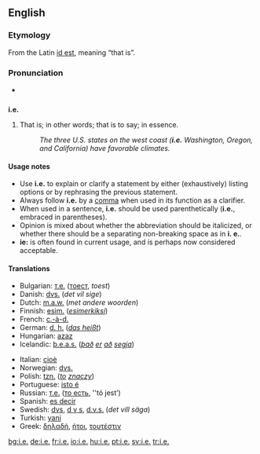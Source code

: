 {{see|ie|IE|-ie}}
==English==

===Etymology===
From the Latin [[id est]], meaning “that is”.

===Pronunciation===
*{{audio|en-us-i.e..ogg|Audio (US)}}


==={{abbreviation}}===
'''i.e.'''

# {{context|[[initialism]]}} That is; in other words; that is to say; in essence.
#:''The three U.S. states on the west coast ('''i.e.''' Washington, Oregon, and California) have favorable climates.''

====Usage notes====
*Use '''i.e.''' to explain or clarify a statement by either (exhaustively) listing options or by rephrasing the previous statement.
*Always follow '''i.e.''' by a [[comma]] when used in its function as a clarifier.
*When used in a sentence, '''i.e.''' should be used parenthetically ('''i.e.''', embraced in parentheses).
*Opinion is mixed about whether the abbreviation should be italicized, or whether there should be a separating non-breaking space as in '''i.&nbsp;e.'''.
*'''ie:''' is often found in current usage, and is perhaps now considered acceptable.

====Translations====
{{top}}
*Bulgarian: [[т.е.]] ([[тоест]], ''toest'')
*Danish: [[dvs.]] (''det vil sige'')
*Dutch: [[m.a.w.]] (''met andere woorden'')
*Finnish: [[esim.]] (''[[esimerkiksi]]'')
*French: [[c.-à-d.]]
*German: [[d. h.]] (''[[das heißt]]'')
*Hungarian: [[azaz]]
*Icelandic: [[þ.e.a.s.]] (''[[það]] [[er]] [[að]] [[segja]]'')
{{mid}}
*Italian: [[cioè]]
*Norwegian: [[dvs.]]
*Polish: [[tzn.]] (''[[to]] [[znaczyć|znaczy]]'')
*Portuguese: [[isto é]]
*Russian: [[т.е.]] ([[то есть]], ''tó jest’)
*Spanish: [[es decir]]
*Swedish: [[dvs]], [[d v s]], [[d.v.s.]] (''det vill säga'')
*Turkish: [[yani]]
*Greek: [[δηλαδή]], [[ήτοι]], [[τουτέστιν]]
{{bottom}}

[[bg:i.e.]]
[[de:i.e.]]
[[fr:i.e.]]
[[io:i.e.]]
[[hu:i.e.]]
[[pt:i.e.]]
[[sv:i.e.]]
[[tr:i.e.]]